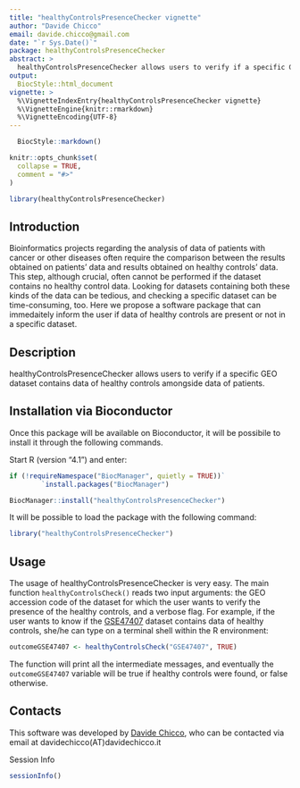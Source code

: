 ```yaml
---
title: "healthyControlsPresenceChecker vignette"
author: "Davide Chicco"
email: davide.chicco@gmail.com
date: "`r Sys.Date()`"
package: healthyControlsPresenceChecker
abstract: >
  healthyControlsPresenceChecker allows users to verify if a specific GEO dataset contains data of healthy controls amongside data of patients. 
output: 
  BiocStyle::html_document
vignette: >
  %\VignetteIndexEntry{healthyControlsPresenceChecker vignette}
  %\VignetteEngine{knitr::rmarkdown}
  %\VignetteEncoding{UTF-8}  
---
```


```r
  BiocStyle::markdown()
```

```r
knitr::opts_chunk$set(
  collapse = TRUE,
  comment = "#>"
)
```

```r
library(healthyControlsPresenceChecker)
```


## Introduction

Bioinformatics projects regarding the analysis of data of patients with cancer or other diseases often require the comparison between the results obtained on patients' data and results obtained on healthy controls' data. This step, although crucial, often cannot be performed if the dataset contains no healthy control data.
Looking for datasets containing both these kinds of the data can be tedious, and checking a specific dataset can be time-consuming, too.
Here we propose a software package that can immedaitely inform the user if data of healthy controls are present or not in a specific dataset.

## Description

healthyControlsPresenceChecker allows users to verify if a specific GEO dataset contains data of healthy controls amongside data of patients. 
 
 <!-- ## Installation via GitHub

At the current status, the easyiest way to install the package is through a clone from GitHub:

```{bash
git clone https://github.com/davidechicco/healthyControlsPresenceChecker.git
```

The following R packages need to be installed beforehand:

    stats
    utils
    xml2
    GEOquery
    geneExpressionFromGEO
    magrittr
    
The package can then be loaded with the following commands:

`cd healthyControlsPresenceChecker`
`R`
`source("./R/healthyControPresenceChecker.r")` -->


## Installation via Bioconductor

Once this package will be available on Bioconductor, it will be possibile to install it through the following commands.

Start R (version "4.1") and enter:

```r
if (!requireNamespace("BiocManager", quietly = TRUE))`
        `install.packages("BiocManager")

BiocManager::install("healthyControlsPresenceChecker")
```

It will be possible to load the package with the following command:

```r
library("healthyControlsPresenceChecker")
```

## Usage

The usage of healthyControlsPresenceChecker is very easy. The main function `healthyControlsCheck()` reads two input arguments: the GEO accession code of the dataset for which the user wants to verify the presence of the healthy controls, and a verbose flag.
For example, if the user wants to know if the [GSE47407](https://www.ncbi.nlm.nih.gov/geo/query/acc.cgi?acc=GSE47407) dataset contains data of healthy controls, she/he can type on a terminal shell within the R environment:


```r
outcomeGSE47407 <- healthyControlsCheck("GSE47407", TRUE)
```

The function will print all the intermediate messages, and eventually the `outcomeGSE47407` variable will be true if healthy controls were found, or false otherwise.

## Contacts

This software was developed by [Davide Chicco](https://www.DavideChicco.it), who can be contacted via email at davidechicco(AT)davidechicco.it

 Session Info

```r
sessionInfo()
```
